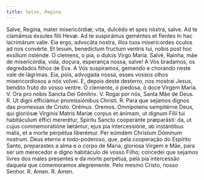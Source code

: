 ```yaml
---
title: Salve, Regina
---
```


<div class="grid grid-cols-2 gap-5">
  <span class="text-justify">
    Salve, Regína, mater misericórdiæ; vita, dulcédo et spes nóstra, salve. Ad
    te clamámus éxsules fílii Hevæ. Ad te suspirámus geméntes et flentes In hac
    lacrimárum valle. Eia ergo, advocáta nostra, illos tuos misericórdes óculos
    ad nos convérte. Et Iesum, benedíctum fructum ventris tui, nobis post hoc
    exsílium osténde. O clemens, o pia, o dulcis Virgo María.
  </span>
  <span class="text-justify">
    Salvé, Rainha, mãe de misericórdia, vida, doçura, esperança nossa, salve! A
    Vós bradamos, os degredados filhos de Eva. A Vós suspiramos, gemendo e
    chorando neste vale de lágrimas. Eia, pois, advogada nossa, esses vossos
    olhos misericordiosos a nós volvei. E, depois deste desterro, nos mostrai
    Jesus, bendito fruto do vosso ventre. Ó clemente, ó piedosa, ó doce Virgem
    Maria.
  </span>
  <span class="text-justify">V. Ora pro nobis Sancta Dei Génitrix.</span>
  <span class="text-justify">V. Rogai por nós, Santa Mãe de Deus.</span>
  <span class="text-justify">
    <span class="text-danger">R.</span> Ut digni efficiámur promissiónibus
    Christi.
  </span>
  <span class="text-justify">
    <span class="text-danger">R.</span> Para que sejamos dignos das promessas de
    Cristo.
  </span>
  <span class="text-danger text-center">Orémus.</span>
  <span class="text-danger text-center">Oremos.</span>
  <span class="text-justify">
    Omnípotens sempitérne Deus, qui gloriósæ Vírginis Matris Maríæ corpus et
    ánimam, ut dignum Fílii tui habitáculum éffici mererétur, Spíritu Sancto
    cooperánte præparásti: da, ut cujus commemoratióne lætámur; ejus pia
    intercessióne, ab instántibus malis, et a morte perpétua liberémur. Per
    eúmdem Christum Dóminum nostrum.
  </span>
  <span class="text-justify">
    Deus eterno e todo-poderoso, que, pela cooperação do Espírito Santo,
    preparastes a alma e o corpo de Maria, gloriosa Virgem e Mãe, para ser um
    merecedor e digno habitáculo de vosso Filho; concedei que sejamos livres dos
    males presentes e da morte perpétua, pela pia intercessão daquela que
    comemoramos alegremente. Pelo mesmo Cristo, nosso Senhor.
  </span>
  <span class="text-justify">
    <span class="text-danger">R.</span> Amen.
  </span>
  <span class="text-justify">
    <span class="text-danger">R.</span> Amen.
  </span>
</div>

